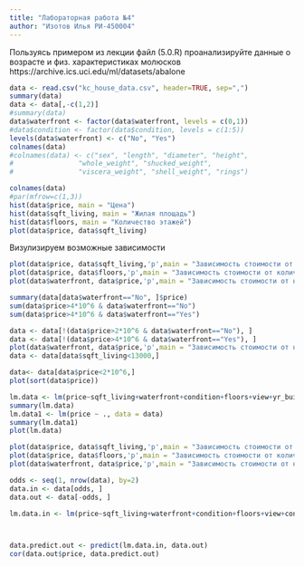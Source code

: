 ```yaml
---
title: "Лабораторная работа №4"
author: "Изотов Илья РИ-450004"
---
```


Пользуясь примером из лекции файл (5.0.R) проанализируйте данные о возрасте и физ. характеристиках молюсков
https://archive.ics.uci.edu/ml/datasets/abalone
```r
data <- read.csv("kc_house_data.csv", header=TRUE, sep=",")
summary(data)
data <- data[,-c(1,2)]
#summary(data)
data$waterfront <- factor(data$waterfront, levels = c(0,1))
#data$condition <- factor(data$condition, levels = c(1:5))
levels(data$waterfront) <- c("No", "Yes")
colnames(data)
#colnames(data) <- c("sex", "length", "diameter", "height", 
#                "whole_weight", "shucked_weight",
#                "viscera_weight", "shell_weight", "rings")

colnames(data)
#par(mfrow=c(1,3)) 
hist(data$price, main = "Цена")
hist(data$sqft_living, main = "Жилая площадь")
hist(data$floors, main = "Количество этажей")
plot(data$price, data$sqft_living)
```

Визулизируем возможные зависимости
```R
plot(data$price, data$sqft_living,'p',main = "Зависимость стоимости от размера жилой площади")
plot(data$price, data$floors,'p',main = "Зависимость стоимости от количества этажей")
plot(data$waterfront, data$price,'p',main = "Зависимость стоимости от наличия вида на набережную")
```

```r
summary(data[data$waterfront=="No", ]$price)
sum(data$price>4*10^6 & data$waterfront=="No")
sum(data$price>4*10^6 & data$waterfront=="Yes")

data <- data[!(data$price>2*10^6 & data$waterfront=="No"), ]
data <- data[!(data$price>4*10^6 & data$waterfront=="Yes"), ]
plot(data$waterfront, data$price,'p',main = "Зависимость стоимости от наличия вида на набережную")
data <- data[data$sqft_living<13000,]
```
```r
data<- data[data$price<2*10^6,]
plot(sort(data$price))
```


```r
lm.data <- lm(price~sqft_living+waterfront+condition+floors+view+yr_built+grade+bedrooms+bathrooms+lat+long+sqft_living15, data = data)
summary(lm.data)
lm.data1 <- lm(price ~ ., data = data)
summary(lm.data1)
plot(lm.data)
```

```R
plot(data$price, data$sqft_living,'p',main = "Зависимость стоимости от размера жилой площади")
plot(data$price, data$floors,'p',main = "Зависимость стоимости от количества этажей")
plot(data$waterfront, data$price,'p',main = "Зависимость стоимости от наличия вида на набережную")
```

```r
odds <- seq(1, nrow(data), by=2)
data.in <- data[odds, ]
data.out <- data[-odds, ]
```

```r
lm.data.in <- lm(price~sqft_living+waterfront+condition+floors+view+condition+yr_built+grade+bedrooms+bathrooms+lat+long+sqft_living15, data = data.in)



data.predict.out <- predict(lm.data.in, data.out)
cor(data.out$price, data.predict.out)
```

